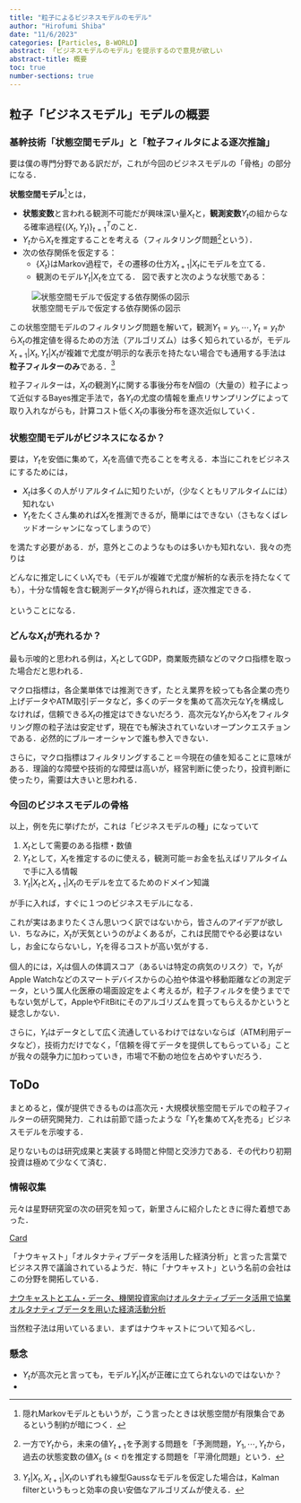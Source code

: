 ```yaml
---
title: "粒子によるビジネスモデルのモデル"
author: "Hirofumi Shiba"
date: "11/6/2023"
categories: [Particles, B-WORLD]
abstract: 「ビジネスモデルのモデル」を提示するので意見が欲しい
abstract-title: 概要
toc: true
number-sections: true
---
```


## 粒子「ビジネスモデル」モデルの概要

### 基幹技術「状態空間モデル」と「粒子フィルタによる逐次推論」

要は僕の専門分野である訳だが，これが今回のビジネスモデルの「骨格」の部分になる．

**状態空間モデル**^[隠れMarkovモデルともいうが，こう言ったときは状態空間が有限集合であるという制約が暗につく．]とは，

* **状態変数**と言われる観測不可能だが興味深い量$X_t$と，**観測変数**$Y_t$の組からなる確率過程$\{(X_t,Y_t)\}_{t=1}^T$のこと．
* $Y_t$から$X_t$を推定することを考える（フィルタリング問題^[一方で$Y_t$から，未来の値$Y_{t+1}$を予測する問題を「予測問題，$Y_{1},\cdots,Y_t$から，過去の状態変数の値$X_{s}\;(s<t)$を推定する問題を「平滑化問題」という．]という）．
* 次の依存関係を仮定する：
  * $\{X_t\}$はMarkov過程で，その遷移の仕方$X_{t+1}|X_{t}$にモデルを立てる．
  * 観測のモデル$Y_t|X_t$を立てる．
図で表すと次のような状態である：

![状態空間モデルで仮定する依存関係の図示](SSM.png)

この状態空間モデルのフィルタリング問題を解いて，観測$Y_1=y_1,\cdots,Y_t=y_t$から$X_t$の推定値を得るための方法（アルゴリズム）は多く知られているが，モデル$X_{t+1}|X_t,Y_t|X_t$が複雑で尤度が明示的な表示を持たない場合でも通用する手法は**粒子フィルターのみ**である．^[$Y_t|X_t,X_{t+1}|X_t$のいずれも線型Gaussなモデルを仮定した場合は，Kalman filterというもっと効率の良い安価なアルゴリズムが使える．]

粒子フィルターは，$X_t$の観測$Y_t$に関する事後分布を$N$個の（大量の）粒子によって近似するBayes推定手法で，各$Y_t$の尤度の情報を重点リサンプリングによって取り入れながらも，計算コスト低く$X_t$の事後分布を逐次近似していく．

### 状態空間モデルがビジネスになるか？

要は，$Y_t$を安価に集めて，$X_t$を高値で売ることを考える．本当にこれをビジネスにするためには，

* $X_t$は多くの人がリアルタイムに知りたいが，（少なくともリアルタイムには）知れない
* $Y_t$をたくさん集めれば$X_t$を推測できるが，簡単にはできない（さもなくばレッドオーシャンになってしまうので）

を満たす必要がある．が，意外とこのようなものは多いかも知れない．我々の売りは

::: {.callout-tip title="今回のビジネスモデルのコア"}
どんなに推定しにくい$X_t$でも（モデルが複雑で尤度が解析的な表示を持たなくても），十分な情報を含む観測データ$Y_t$が得られれば，逐次推定できる．
:::

ということになる．

### どんな$X_t$が売れるか？

最も示唆的と思われる例は，$X_t$としてGDP，商業販売額などのマクロ指標を取った場合だと思われる．

マクロ指標は，各企業単体では推測できず，たとえ業界を絞っても各企業の売り上げデータやATM取引データなど，多くのデータを集めて高次元な$Y_t$を構成しなければ，信頼できる$X_t$の推定はできないだろう．高次元な$Y_t$から$X_t$をフィルタリング際の粒子法は安定せず，現在でも解決されていないオープンクエスチョンである．必然的にブルーオーシャンで誰も参入できない．

さらに，マクロ指標はフィルタリングすること＝今現在の値を知ることに意味がある．理論的な障壁や技術的な障壁は高いが，経営判断に使ったり，投資判断に使ったり，需要は大きいと思われる．

### 今回のビジネスモデルの骨格

以上，例を先に挙げたが，これは「ビジネスモデルの種」になっていて

1. $X_t$として需要のある指標・数値
2. $Y_t$として，$X_t$を推定するのに使える，観測可能＝お金を払えばリアルタイムで手に入る情報
3. $Y_t|X_t$と$X_{t+1}|X_t$のモデルを立てるためのドメイン知識

が手に入れば，すぐに１つのビジネスモデルになる．

これが実はあまりたくさん思いつく訳ではないから，皆さんのアイデアが欲しい．ちなみに，$X_t$が天気というのがよくあるが，これは民間でやる必要はないし，お金にならないし，$Y_t$を得るコストが高い気がする．

個人的には，$X_t$は個人の体調スコア（あるいは特定の病気のリスク）で，$Y_t$がApple Watchなどのスマートデバイスからの心拍や体温や移動距離などの測定データ，という属人化医療の場面設定をよく考えるが，粒子フィルタを使うまででもない気がして，AppleやFitBitにそのアルゴリズムを買ってもらえるかというと疑念しかない．

さらに，$Y_t$はデータとして広く流通しているわけではないならば（ATM利用データなど），技術力だけでなく，「信頼を得てデータを提供してもらっている」ことが我々の競争力に加わっていき，市場で不動の地位を占めやすいだろう．

## ToDo

まとめると，僕が提供できるものは高次元・大規模状態空間モデルでの粒子フィルターの研究開発力．これは前節で語ったような「$Y_t$を集めて$X_t$を売る」ビジネスモデルを示唆する．

足りないものは研究成果と実装する時間と仲間と交渉力である．その代わり初期投資は極めて少なくて済む．

### 情報収集

元々は星野研究室の次の研究を知って，新里さんに紹介したときに得た着想であった．

```{=html}
<a class="embedly-card" href="https://hoshinoseminar.com/pdf/2022_Seven_slide.pdf">Card</a><script async src="//cdn.embedly.com/widgets/platform.js" charset="UTF-8"></script>
```

「ナウキャスト」「オルタナティブデータを活用した経済分析」と言った言葉でビジネス界で議論されているようだ．特に「ナウキャスト」という名前の会社はこの分野を開拓している．

```{=html}
<a class="embedly-card" href="https://prtimes.jp/main/html/rd/p/000000327.000012138.html">ナウキャストとエム・データ、機関投資家向けオルタナティブデータ活用で協業</a><script async src="//cdn.embedly.com/widgets/platform.js" charset="UTF-8"></script>
```

```{=html}
<a class="embedly-card" href="https://www.jstage.jst.go.jp/article/jkg/72/10/72_390/_article/-char/ja/">オルタナティブデータを用いた経済活動分析</a><script async src="//cdn.embedly.com/widgets/platform.js" charset="UTF-8"></script>
```

当然粒子法は用いているまい．まずはナウキャストについて知るべし．

### 懸念

* $Y_t$が高次元と言っても，モデル$Y_t|X_t$が正確に立てられないのではないか？
* 
